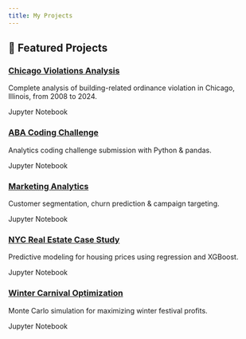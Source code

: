 ```yaml
---
title: My Projects
---
```

## 🚀 Featured Projects

<div class="project-grid">

<div class="project-card">
  <h3><a href="https://github.com/prabuj1611/chicago_violations_Analysis" target="_blank">Chicago Violations Analysis</a></h3>
  <p>Complete analysis of building-related ordinance violation in Chicago, Illinois, from 2008 to 2024.</p>
  <span class="badge">Jupyter Notebook</span>
</div>

<div class="project-card">
  <h3><a href="https://github.com/prabuj1611/ABA_Coding_Challenge" target="_blank">ABA Coding Challenge</a></h3>
  <p>Analytics coding challenge submission with Python & pandas.</p>
  <span class="badge">Jupyter Notebook</span>
</div>

<div class="project-card">
  <h3><a href="https://github.com/prabuj1611/Marketing_Analytics" target="_blank">Marketing Analytics</a></h3>
  <p>Customer segmentation, churn prediction & campaign targeting.</p>
  <span class="badge">Jupyter Notebook</span>
</div>

<div class="project-card">
  <h3><a href="https://github.com/prabuj1611/NYC_Real_Estate_Case_Study" target="_blank">NYC Real Estate Case Study</a></h3>
  <p>Predictive modeling for housing prices using regression and XGBoost.</p>
  <span class="badge">Jupyter Notebook</span>
</div>

<div class="project-card">
  <h3><a href="https://github.com/prabuj1611/Winter_Carnival_Optimization_Project" target="_blank">Winter Carnival Optimization</a></h3>
  <p>Monte Carlo simulation for maximizing winter festival profits.</p>
  <span class="badge">Jupyter Notebook</span>
</div>

</div>
